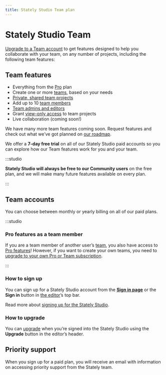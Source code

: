 ```yaml
---
title: Stately Studio Team plan
---
```


# Stately Studio Team

[Upgrade to a Team account](https://stately.ai/pricing) to get features designed to help you collaborate with your team, on any number of projects, including the following team features:

## Team features

- Everything from the [Pro](/docs/studio-pro-plan.mdx) plan
- Create one or more [teams](/teams.mdx), based on your needs
- [Private, shared team projects](/projects.mdx#change-a-projects-visibility)
- Add up to 10 [team members](/teams.mdx#invite-new-members-to-a-team)
- [Team admins and editors](/teams.mdx#admin-role)
- Grant [view-only access](/teams.mdx#viewer-role) to team projects
- Live collaboration (coming soon!)

We have many more team features coming soon. Request features and check out what we’ve got planned on [our roadmap](https://feedback.stately.ai).

We offer a **7-day free trial** on all of our Stately Studio paid accounts so you can explore how our Team features work for you and your team.

:::studio

**Stately Studio will always be free to our Community users** on the free plan, and we will make many future features available on every plan.

:::

## Team accounts

You can choose between monthly or yearly billing on all of our paid plans.

:::studio

### Pro features as a team member

If you are a team member of another user’s [team](/teams.mdx), you also have access to [Pro features](#pro-features)! However, if you want to create your own teams, you need to [upgrade to your own Pro or Team subscription](/upgrade.mdx).

:::

### How to sign up

You can sign up for a Stately Studio account from the [**Sign in page**](https://stately.ai/registry/login) or the **Sign in** button in [the editor](https://stately.ai/editor)’s top bar.

Read more about [signing up for the Stately Studio](sign-up.mdx).

### How to upgrade

You can [upgrade](upgrade.mdx) when you’re signed into the Stately Studio using the **Upgrade** button in the editor’s header.

## Priority support

When you sign up for a paid plan, you will receive an email with information on accessing priority support from the Stately team.
